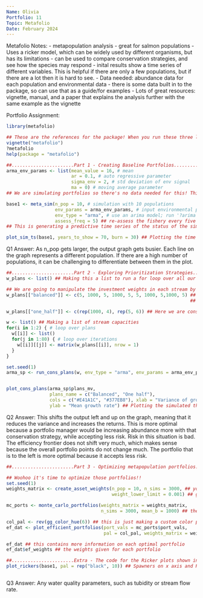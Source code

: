 ```yaml
---
Name: Olivia
Portfolio: 11
Topic: Metafolio
Date: February 2024
---
```


Metafolio Notes:
- metapopulation analysis - great for salmon populations
- Uses a ricker model, which can be widely used by different organisms, but has its limitations
- can be used to compare conservation strategies, and see how the species may respond
- inital results show a time series of different variables. This is helpful if there are only a few populations, but if there are a lot then it is hard to see.
- Data needed: abundance data for each population and environmental data
- there is some data built in to the package, so can use that as a guide/for examples
- Lots of great resources: vignette, manual, and a paper that explains the analysis further with the same example as the vignette


Portfolio Assignment:

```r
library(metafolio)

## These are the references for the package! When you run these three lines of code the vignette will pop up in another window and the help window window in R will pop up in the bottom right corner.
vignette("metafolio")
?metafolio
help(package = "metafolio")
```


```r
##.......................Part 1 - Creating Baseline Portfolios..........................................
arma_env_params <- list(mean_value = 16, # mean
                        ar = 0.1, # auto regressive parameter
                        sigma_env = 2, # std deviation of env signal
                        ma = 0) # moving average parameter
## We are simulating portfolios so there's no data needed for this! This function is helping create a base case scenario based on environmental parameters from the literature.

base1 <- meta_sim(n_pop = 10, # simulation with 10 populations
                  env_params = arma_env_params, # input environmental parameters that were created above
                  env_type = "arma", # use an arima model; run '?arima' in the console to learn more about arima models
                  assess_freq = 5) ## re-assess the fishery every five years.
## This is generating a predictive time series of the status of the simulated portfolio based on previous data (Which is why the fishery is being reassessed periodically).  

plot_sim_ts(base1, years_to_show = 70, burn = 30) ## Plotting the time series of the simulated metapopulations and their predictive environmental parameters over 70 years
```

Q1 Answer: As n_pop gets larger, the output graph gets busier. Each line on the graph represents a different population. If there are a high number of populations, it can be challenging to differentiate between them in the plot.


```r
##.......................Part 2 - Exploring Prioritization Strategies...................................
w_plans <- list() ## Making this a list to run a for loop over all our portfolios 

## We are going to manipulate the investment weights in each stream by changing the b_i parameter in the ricker model. Since b_i is the carrying capacity of each population, we will use the maximum value 1000.
w_plans[["balanced"]] <- c(5, 1000, 5, 1000, 5, 5, 1000, 5,1000, 5) ## Here we have 10 populations. 1000 means we want to conserve that population. 5 means we do not want to conserve the population. We are then choosing to conserve a balance metapopulation
                                                                    ## (Hint: Play around with these numbers to see how the portfolios change in the end)

w_plans[["one_half"]] <- c(rep(1000, 4), rep(5, 6)) ## Here we are conserving the first 4 populations. We are not conserving the other 6 populations.

w <- list() ## Making a list of stream capacities 
for(i in 1:2) { # loop over plans
  w[[i]] <- list()
  for(j in 1:80) { # loop over iterations
    w[[i]][[j]] <- matrix(w_plans[[i]], nrow = 1)
  }
}

set.seed(1)
arma_sp <- run_cons_plans(w, env_type = "arma", env_params = arma_env_params) ## Running the simulated portfolios using the different prioritization weights from above


plot_cons_plans(arma_sp$plans_mv,
                plans_name = c("Balanced", "One half"),
                cols = c("#E41A1C", "#377EB8"), xlab = "Variance of growth rate",
                ylab = "Mean growth rate") ## Plotting the simulated the portfolios
```


Q2 Answer: This shifts the output left and up on the graph, meaning that it reduces the variance and increases the returns. This is more optimal because a portfolio manager would be increasing abundance more with that conservation strategy, while accepting less risk. Risk in this situation is bad. The efficiency frontier does not shift very much, which makes sense because the overall portfolio points do not change much. The portfolio that is to the left is more optimal because it accepts less risk.

```r
##.......................Part 3 - Optimizing metapopulation portfolios..................................

## Woohoo it's time to optimize those portfolios!!
set.seed(1)
weights_matrix <- create_asset_weights(n_pop = 10, n_sims = 3000, ## you can play around with the number of populations 
                                       weight_lower_limit = 0.001) ## generating weights matrix using 3000 simulations on 10 populations. The smallest weight that will be given is .001 

mc_ports <- monte_carlo_portfolios(weights_matrix = weights_matrix,
                                   n_sims = 3000, mean_b = 1000) ## the monte carlo sampling from possible investment weights based off the weights matrix from above to generate the most optimal portfolios.

col_pal <- rev(gg_color_hue(6)) ## this is just making a custom color palette
ef_dat <- plot_efficient_portfolios(port_vals = mc_ports$port_vals,
                                    pal = col_pal, weights_matrix = weights_matrix) ## plotting all simulated portfolios. The red portfolios are the optimal portfolios based on the monte carlo function.

ef_dat ## this contains more information on each optimal portfolio 
ef_dat$ef_weights ## the weights given for each portfolio
```


```r
##.......................Extra - The code for the Ricker plots shown in class...................................
plot_rickers(base1, pal = rep("black", 10)) ## Spawners on x axis and Returns on y axis. Each panel represents 1 portfolio with their thermal tolerances.



```

Q3 Answer: Any water quality parameters, such as tubidity or stream flow rate.



